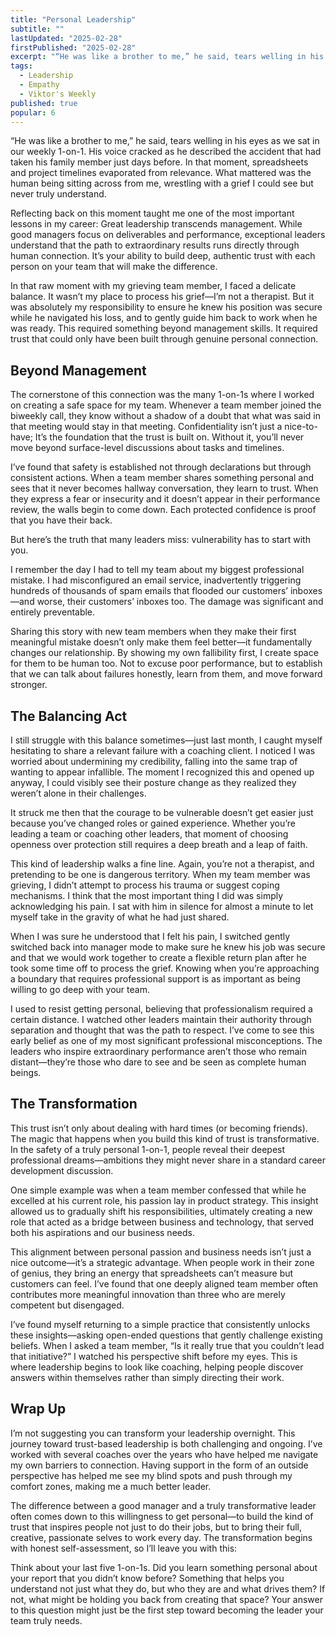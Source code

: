 ```yaml
---
title: "Personal Leadership"
subtitle: ""
lastUpdated: "2025-02-28"
firstPublished: "2025-02-28"
excerpt: "“He was like a brother to me,” he said, tears welling in his eyes as we sat in our weekly 1-on-1. His voice cracked as he described the accident that had taken his family member just days before. In that moment, spreadsheets and project timelines evaporated from relevance. What mattered was the human being sitting across from me."
tags:
  - Leadership
  - Empathy
  - Viktor's Weekly
published: true
popular: 6
---
```



“He was like a brother to me,” he said, tears welling in his eyes as we sat in our weekly 1-on-1. His voice cracked as he described the accident that had taken his family member just days before. In that moment, spreadsheets and project timelines evaporated from relevance. What mattered was the human being sitting across from me, wrestling with a grief I could see but never truly understand.

Reflecting back on this moment taught me one of the most important lessons in my career: Great leadership transcends management. While good managers focus on deliverables and performance, exceptional leaders understand that the path to extraordinary results runs directly through human connection. It’s your ability to build deep, authentic trust with each person on your team that will make the difference.

In that raw moment with my grieving team member, I faced a delicate balance. It wasn’t my place to process his grief—I’m not a therapist. But it was absolutely my responsibility to ensure he knew his position was secure while he navigated his loss, and to gently guide him back to work when he was ready. This required something beyond management skills. It required trust that could only have been built through genuine personal connection.

## Beyond Management

The cornerstone of this connection was the many 1-on-1s where I worked on creating a safe space for my team. Whenever a team member joined the biweekly call, they know without a shadow of a doubt that what was said in that meeting would stay in that meeting. Confidentiality isn’t just a nice-to-have; It’s the foundation that the trust is built on. Without it, you’ll never move beyond surface-level discussions about tasks and timelines.

I’ve found that safety is established not through declarations but through consistent actions. When a team member shares something personal and sees that it never becomes hallway conversation, they learn to trust. When they express a fear or insecurity and it doesn’t appear in their performance review, the walls begin to come down. Each protected confidence is proof that you have their back.

But here’s the truth that many leaders miss: vulnerability has to start with you.

I remember the day I had to tell my team about my biggest professional mistake. I had misconfigured an email service, inadvertently triggering hundreds of thousands of spam emails that flooded our customers’ inboxes—and worse, their customers’ inboxes too. The damage was significant and entirely preventable.

Sharing this story with new team members when they make their first meaningful mistake doesn’t only make them feel better—it fundamentally changes our relationship. By showing my own fallibility first, I create space for them to be human too. Not to excuse poor performance, but to establish that we can talk about failures honestly, learn from them, and move forward stronger.

## The Balancing Act

I still struggle with this balance sometimes—just last month, I caught myself hesitating to share a relevant failure with a coaching client. I noticed I was worried about undermining my credibility, falling into the same trap of wanting to appear infallible. The moment I recognized this and opened up anyway, I could visibly see their posture change as they realized they weren’t alone in their challenges.

It struck me then that the courage to be vulnerable doesn’t get easier just because you’ve changed roles or gained experience. Whether you’re leading a team or coaching other leaders, that moment of choosing openness over protection still requires a deep breath and a leap of faith.

This kind of leadership walks a fine line. Again, you’re not a therapist, and pretending to be one is dangerous territory. When my team member was grieving, I didn’t attempt to process his trauma or suggest coping mechanisms. I think that the most important thing I did was simply acknowledging his pain. I sat with him in silence for almost a minute to let myself take in the gravity of what he had just shared.

When I was sure he understood that I felt his pain, I switched gently switched back into manager mode to make sure he knew his job was secure and that we would work together to create a flexible return plan after he took some time off to process the grief. Knowing when you’re approaching a boundary that requires professional support is as important as being willing to go deep with your team.

I used to resist getting personal, believing that professionalism required a certain distance. I watched other leaders maintain their authority through separation and thought that was the path to respect. I’ve come to see this early belief as one of my most significant professional misconceptions. The leaders who inspire extraordinary performance aren’t those who remain distant—they’re those who dare to see and be seen as complete human beings.

## The Transformation

This trust isn’t only about dealing with hard times (or becoming friends). The magic that happens when you build this kind of trust is transformative. In the safety of a truly personal 1-on-1, people reveal their deepest professional dreams—ambitions they might never share in a standard career development discussion.

One simple example was when a team member confessed that while he excelled at his current role, his passion lay in product strategy. This insight allowed us to gradually shift his responsibilities, ultimately creating a new role that acted as a bridge between business and technology, that served both his aspirations and our business needs.

This alignment between personal passion and business needs isn’t just a nice outcome—it’s a strategic advantage. When people work in their zone of genius, they bring an energy that spreadsheets can’t measure but customers can feel. I’ve found that one deeply aligned team member often contributes more meaningful innovation than three who are merely competent but disengaged.

I’ve found myself returning to a simple practice that consistently unlocks these insights—asking open-ended questions that gently challenge existing beliefs. When I asked a team member, “Is it really true that you couldn’t lead that initiative?” I watched his perspective shift before my eyes. This is where leadership begins to look like coaching, helping people discover answers within themselves rather than simply directing their work.

## Wrap Up

I’m not suggesting you can transform your leadership overnight. This journey toward trust-based leadership is both challenging and ongoing. I’ve worked with several coaches over the years who have helped me navigate my own barriers to connection. Having support in the form of an outside perspective has helped me see my blind spots and push through my comfort zones, making me a much better leader.

The difference between a good manager and a truly transformative leader often comes down to this willingness to get personal—to build the kind of trust that inspires people not just to do their jobs, but to bring their full, creative, passionate selves to work every day. The transformation begins with honest self-assessment, so I’ll leave you with this:

Think about your last five 1-on-1s. Did you learn something personal about your report that you didn’t know before? Something that helps you understand not just what they do, but who they are and what drives them? If not, what might be holding you back from creating that space? Your answer to this question might just be the first step toward becoming the leader your team truly needs.